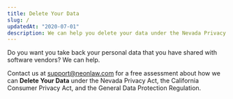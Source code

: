 ```yaml
---
title: Delete Your Data
slug: /
updatedAt: "2020-07-01"
description: We can help you delete your data under the Nevada Privacy Act
---
```


Do you want you take back your personal data that you have shared with
software vendors? We can help.

Contact us at support@neonlaw.com for a free assessment about how we can
**Delete Your Data** under the Nevada Privacy Act, the California Consumer
Privacy Act, and the General Data Protection Regulation.
